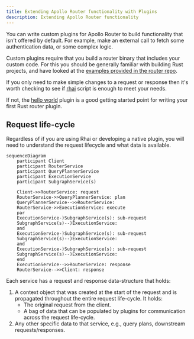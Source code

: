 ```yaml
---
title: Extending Apollo Router functionality with Plugins
description: Extending Apollo Router functionality 
---
```



You can write custom plugins for Apollo Router to build functionality that isn't offered by default.  For example, make an external call to fetch some authentication data, or some complex logic.

Custom plugins require that you build a router binary that includes your custom code. For this you should be generally familiar with building Rust projects, and have looked at the [examples provided in the router repo](https://github.com/apollographql/router/tree/main/examples).

If you only need to make simple changes to a request or response then it's worth checking to see if [rhai](#rhai) script is enough to meet your needs. 

If not, the [hello world](https://github.com/apollographql/router/blob/225915f6e084b13c3a0972f170cf4a1a6f8e7f28/examples/hello-world/src/hello_world.rs) plugin is a good getting started point for writing your first Rust router plugin.

## Request life-cycle

Regardless of if you are using Rhai or developing a native plugin, you will need to understand the request lifecycle
and what data is available.

```mermaid
sequenceDiagram
    participant Client
    participant RouterService
    participant QueryPlannerService
    participant ExecutionService
    participant SubgraphService(s)

    Client->>RouterService: request
    RouterService->>QueryPlannerService: plan
    QueryPlannerService-->>RouterService: 
    RouterService->>ExecutionService: execute
    par
    ExecutionService-)SubgraphService(s): sub-request
    SubgraphService(s)--)ExecutionService: 
    and 
    ExecutionService-)SubgraphService(s): sub-request
    SubgraphService(s)--)ExecutionService: 
    and 
    ExecutionService-)SubgraphService(s): sub-request
    SubgraphService(s)--)ExecutionService: 
    end 
    ExecutionService-->>RouterService: response
    RouterService-->>Client: response
```

Each service has a request and response data-structure that holds:
1. A context object that was created at the start of the request and is propagated throughout the entire request life-cycle. It holds:
    - The original request from the client.
    - A bag of data that can be populated by plugins for communication across the request life-cycle.
2. Any other specific data to that service, e.g., query plans, downstream requests/responses.


